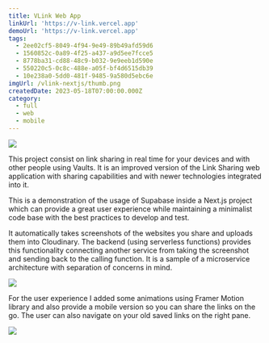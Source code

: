 ```yaml
---
title: VLink Web App
linkUrl: 'https://v-link.vercel.app'
demoUrl: 'https://v-link.vercel.app'
tags:
  - 2ee02cf5-8049-4f94-9e49-89b49afd59d6
  - 1560852c-0a89-4f25-a437-a9d5ee7fcce5
  - 8778ba31-cd88-48c9-b032-9e9eeb1d590e
  - 550220c5-0c8c-488e-a05f-bf4d6515db39
  - 10e238a0-5dd0-481f-9485-9a580d5ebc6e
imgUrl: /vlink-nextjs/thumb.png
createdDate: 2023-05-18T07:00:00.000Z
category:
  - full
  - web
  - mobile
---
```


![](/vlink-nextjs/1.png)

This project consist on link sharing in real time for your devices and with other people using Vaults. It is an improved version of the Link Sharing web application with sharing capabilities and with newer technologies integrated into it.

This is a demonstration of the usage of Supabase inside a Next.js project which can provide a great user experience while maintaining a minimalist code base with the best practices to develop and test.

It automatically takes screenshots of the websites you share and uploads them into Cloudinary. The backend (using serverless functions) provides this functionality connecting another service from taking the screenshot and sending back to the calling function. It is a sample of a microservice architecture with separation of concerns in mind.

![](/vlink-nextjs/2.png)

For the user experience I added some animations using Framer Motion library and also provide a mobile version so you can share the links on the go. The user can also navigate on your old saved links on the right pane.

![](/vlink-nextjs/3.png)
